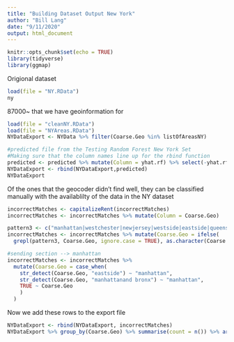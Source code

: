 ```yaml
---
title: "Building Dataset Output New York"
author: "Bill Lang"
date: "9/11/2020"
output: html_document
---
```


```r
knitr::opts_chunk$set(echo = TRUE)
library(tidyverse)
library(ggmap)
```

Origional dataset

```r
load(file = "NY.RData")
ny
```

87000~ that we have geoinformation for

```r
load(file = "cleanNY.RData")
load(file = "NYAreas.RData")
NYDataExport <- NYData %>% filter(Coarse.Geo %in% listOfAreasNY)

#predicted file from the Testing Random Forest New York Set
#Making sure that the column names line up for the rbind function
predicted <- predicted %>% mutate(Column = yhat.rf) %>% select(-yhat.rf)
NYDataExport <- rbind(NYDataExport,predicted)
NYDataExport
```

Of the ones that the geocoder didn't find well, they can be classified manually with the availablilty of the data in the NY dataset

```r
incorrectMatches <- capitalizeRent(incorrectMatches)
incorrectMatches <- incorrectMatches %>% mutate(Column = Coarse.Geo)

pattern3 <- c("manhattan|westchester|newjersey|westside|eastside|queens|longisland|brooklyn|nassausuffolk|connecticut|bronx|queens& long island|newyork|westchestercounty|queenslongisland|statenisland")
incorrectMatches <- incorrectMatches %>% mutate(Coarse.Geo = ifelse(
  grepl(pattern3, Coarse.Geo, ignore.case = TRUE), as.character(Coarse.Geo), ""))

#sending section --> manhattan
incorrectMatches <- incorrectMatches %>%
  mutate(Coarse.Geo = case_when(
    str_detect(Coarse.Geo, "eastside") ~ "manhattan",
    str_detect(Coarse.Geo, "manhattanand bronx") ~ "manhattan",
    TRUE ~ Coarse.Geo
    )
  )

```

Now we add these rows to the export file

```r
NYDataExport <- rbind(NYDataExport, incorrectMatches)
NYDataExport %>% group_by(Coarse.Geo) %>% summarise(count = n()) %>% arrange(desc(count))
```

